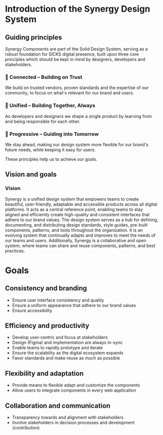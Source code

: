 
<Meta title="Introduction" />

# Introduction of the Synergy Design System

## Guiding principles

Synergy Components are part of the Solid Design System, serving as a robust foundation for SICKS digital presence, built upon three core principles which should be kept in mind by designers, developers and stakeholders.

### 🔗 Connected – Building on Trust
We build on trusted vendors, proven standards and the expertise of our community, to focus on what's relevant for our brand and users.

### 🤝 Unified – Building Together, Always
As developers and designers we shape a single product by learning from and being responsible for each other.

### 🔮 Progressive – Guiding into Tomorrow
We stay ahead, making our design system more flexible for our brand's future needs, while keeping it easy for users.

These principles help us to achieve our goals.


## Vision and goals

### Vision
Synergy is a unified design system that empowers teams to create beautiful, user-friendly, adaptable and accessible products across all digital platforms.
It acts as a central reference point, enabling teams to stay aligned and efficiently create high-quality and consistent interfaces that adhere to our brand values.
The design system serves as a hub for defining, documenting, and distributing design standards, style guides, pre-built components, patterns, and tools throughout the organization.
It is an evolving system that continually adapts and improves to meet the needs of our teams and users. Additionally, Synergy is a collaborative and open system, where teams can share and reuse components, patterns, and best practices.

# Goals

## Consistency and branding
- Ensure user interface consistency and quality
- Ensure a uniform appearance that adhere to our brand values
- Ensure accessibility

## Efficiency and productivity
- Develop user-centric and focus at stakeholders
- Design (Figma) and implementation are always in-sync
- Enable teams to rapidly prototype and iterate
- Ensure the scalability as the digital ecosystem expands
- Favor standards and make reuse as much as possible

## Flexibility and adaptation
- Provide means to flexible adapt and customize the components
- Allow users to integrate components in every web application

## Collaboration and communication
- Transparency towards and alignment with stakeholders
- Involve stakeholders in decision processes and development (contribution)
